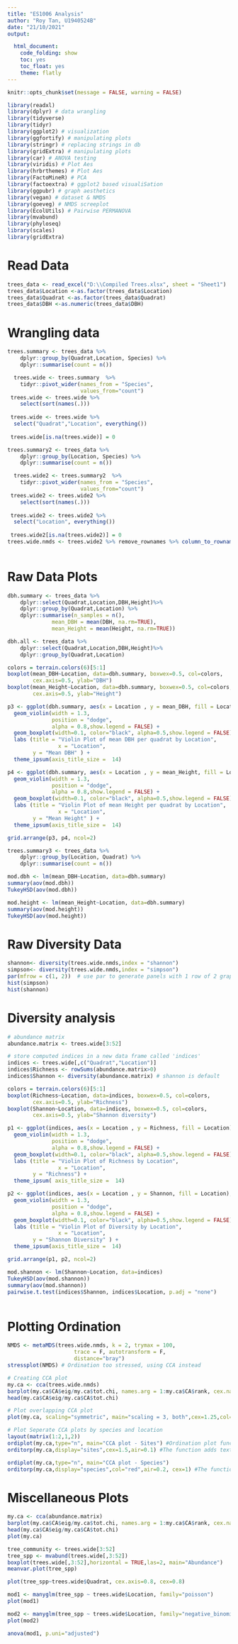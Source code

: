 ---
title: "ES1006 Analysis"
author: "Roy Tan, U1940524B"
date: "21/10/2021"
output:

  html_document:
    code_folding: show
    toc: yes
    toc_float: yes
    theme: flatly
---

```{r setup1, include=FALSE}
knitr::opts_chunk$set(message = FALSE, warning = FALSE) 
```

```{r setup2, include=FALSE}
library(readxl)
library(dplyr) # data wrangling
library(tidyverse)
library(tidyr)
library(ggplot2) # visualization
library(ggfortify) # manipulating plots
library(stringr) # replacing strings in db
library(gridExtra) # manipulating plots
library(car) # ANOVA testing
library(viridis) # Plot Aes
library(hrbrthemes) # Plot Aes
library(FactoMineR) # PCA
library(factoextra) # ggplot2 based visualiSation
library(ggpubr) # graph aesthetics
library(vegan) # dataset & NMDS
library(goeveg) # NMDS screeplot
library(EcolUtils) # Pairwise PERMANOVA
library(mvabund)
library(phyloseq)
library(scales)
library(gridExtra)

```

# Read Data
```{r}
trees_data <- read_excel("D:\\Compiled Trees.xlsx", sheet = "Sheet1")
trees_data$Location <-as.factor(trees_data$Location)
trees_data$Quadrat <-as.factor(trees_data$Quadrat)
trees_data$DBH <-as.numeric(trees_data$DBH)
```

# Wrangling data
```{r}
trees.summary <- trees_data %>% 
    dplyr::group_by(Quadrat,Location, Species) %>% 
    dplyr::summarise(count = n())

  trees.wide <- trees.summary  %>% 
    tidyr::pivot_wider(names_from = "Species", 
                       values_from="count")
 trees.wide <- trees.wide %>% 
    select(sort(names(.)))
 
 trees.wide <- trees.wide %>%
  select("Quadrat","Location", everything())
 
 trees.wide[is.na(trees.wide)] = 0
```

```{r}
trees.summary2 <- trees_data %>% 
    dplyr::group_by(Location, Species) %>% 
    dplyr::summarise(count = n())

  trees.wide2 <- trees.summary2  %>% 
    tidyr::pivot_wider(names_from = "Species", 
                       values_from="count")
 trees.wide2 <- trees.wide2 %>% 
    select(sort(names(.)))
 
 trees.wide2 <- trees.wide2 %>%
  select("Location", everything())
 
 trees.wide2[is.na(trees.wide2)] = 0
trees.wide.nmds <- trees.wide2 %>% remove_rownames %>% column_to_rownames(var="Location")
 
```

# Raw Data Plots

```{r}
dbh.summary <- trees_data %>% 
    dplyr::select(Quadrat,Location,DBH,Height)%>% 
    dplyr::group_by(Quadrat,Location) %>% 
    dplyr::summarise(n_samples = n(), 
              mean_DBH = mean(DBH, na.rm=TRUE),
              mean_Height = mean(Height, na.rm=TRUE))

dbh.all <- trees_data %>% 
    dplyr::select(Quadrat,Location,DBH,Height)%>% 
    dplyr::group_by(Quadrat,Location) 

colors = terrain.colors(6)[5:1]
boxplot(mean_DBH~Location, data=dbh.summary, boxwex=0.5, col=colors, 
        cex.axis=0.5, ylab="DBH")
boxplot(mean_Height~Location, data=dbh.summary, boxwex=0.5, col=colors, 
        cex.axis=0.5, ylab="Height")

p3 <- ggplot(dbh.summary, aes(x = Location , y = mean_DBH, fill = Location),show.legend = FALSE) +
  geom_violin(width = 1.3,
              position = "dodge",
              alpha = 0.8,show.legend = FALSE) +
  geom_boxplot(width=0.1, color="black", alpha=0.5,show.legend = FALSE) +
  labs (title = "Violin Plot of mean DBH per quadrat by Location",
                x = "Location",
        y = "Mean DBH" ) + 
  theme_ipsum(axis_title_size =  14)

p4 <- ggplot(dbh.summary, aes(x = Location , y = mean_Height, fill = Location),show.legend = FALSE) +
  geom_violin(width = 1.3,
              position = "dodge",
              alpha = 0.8,show.legend = FALSE) +
  geom_boxplot(width=0.1, color="black", alpha=0.5,show.legend = FALSE) +
  labs (title = "Violin Plot of mean Height per quadrat by Location",
                x = "Location",
        y = "Mean Height" ) + 
  theme_ipsum(axis_title_size =  14)

grid.arrange(p3, p4, ncol=2)

trees.summary3 <- trees_data %>% 
    dplyr::group_by(Location, Quadrat) %>% 
    dplyr::summarise(count = n())

mod.dbh <- lm(mean_DBH~Location, data=dbh.summary)
summary(aov(mod.dbh))
TukeyHSD(aov(mod.dbh))

mod.height <- lm(mean_Height~Location, data=dbh.summary)
summary(aov(mod.height))
TukeyHSD(aov(mod.height))

```

# Raw Diversity Data
```{r}
shannon<- diversity(trees.wide.nmds,index = "shannon")
simpson<- diversity(trees.wide.nmds,index = "simpson")
par(mfrow = c(1, 2))  # use par to generate panels with 1 row of 2 graphs
hist(simpson)
hist(shannon)
```

# Diversity analysis
```{r}
# abundance matrix
abundance.matrix <- trees.wide[3:52]

# store computed indices in a new data frame called 'indices'
indices <- trees.wide[,c("Quadrat","Location")]
indices$Richness <- rowSums(abundance.matrix>0)
indices$Shannon <- diversity(abundance.matrix) # shannon is default

colors = terrain.colors(6)[5:1]
boxplot(Richness~Location, data=indices, boxwex=0.5, col=colors, 
        cex.axis=0.5, ylab="Richness")
boxplot(Shannon~Location, data=indices, boxwex=0.5, col=colors, 
        cex.axis=0.5, ylab="Shannon diversity")

p1 <- ggplot(indices, aes(x = Location , y = Richness, fill = Location),show.legend = FALSE) +
  geom_violin(width = 1.3,
              position = "dodge",
              alpha = 0.8,show.legend = FALSE) +
  geom_boxplot(width=0.1, color="black", alpha=0.5,show.legend = FALSE) +
  labs (title = "Violin Plot of Richness by Location",
                x = "Location",
        y = "Richness") + 
  theme_ipsum( axis_title_size =  14)

p2 <- ggplot(indices, aes(x = Location , y = Shannon, fill = Location),show.legend = FALSE) +
  geom_violin(width = 1.3,
              position = "dodge",
              alpha = 0.8,show.legend = FALSE) +
  geom_boxplot(width=0.1, color="black", alpha=0.5,show.legend = FALSE) +
  labs (title = "Violin Plot of Diversity by Location",
                x = "Location",
        y = "Shannon Diversity" ) + 
  theme_ipsum(axis_title_size =  14)

grid.arrange(p1, p2, ncol=2)

mod.shannon <- lm(Shannon~Location, data=indices)
TukeyHSD(aov(mod.shannon))
summary(aov(mod.shannon))
pairwise.t.test(indices$Shannon, indices$Location, p.adj = "none")



```

# Plotting Ordination
```{r}
NMDS <- metaMDS(trees.wide.nmds, k = 2, trymax = 100, 
                     trace = F, autotransform = F,
                     distance="bray")   
stressplot(NMDS) # Ordination too stressed, using CCA instead

# Creating CCA plot
my.ca <- cca(trees.wide.nmds)
barplot(my.ca$CA$eig/my.ca$tot.chi, names.arg = 1:my.ca$CA$rank, cex.names = 0.5, ylab="Proportion of variance explained", xlab="CA axis") # Variance explained
head(my.ca$CA$eig/my.ca$CA$tot.chi)

# Plot overlapping CCA plot
plot(my.ca, scaling="symmetric", main="scaling = 3, both",cex=1.25,col="red")

# Plot Seperate CCA plots by species and location
layout(matrix(1:2,1,2))
ordiplot(my.ca,type="n", main="CCA plot - Sites") #Ordination plot function especially for congested plots
orditorp(my.ca,display="sites",cex=1.5,air=0.1) #The function adds text or points to ordination plots

ordiplot(my.ca,type="n", main="CCA plot - Species")
orditorp(my.ca,display="species",col="red",air=0.2, cex=1) #The function adds text or points to ordination plots

```

# Miscellaneous Plots


```{r}
my.ca <- cca(abundance.matrix)
barplot(my.ca$CA$eig/my.ca$tot.chi, names.arg = 1:my.ca$CA$rank, cex.names = 0.5, ylab="Proportion of variance explained", xlab="CA axis")
head(my.ca$CA$eig/my.ca$CA$tot.chi)
plot(my.ca)
```

```{r}
tree_community <- trees.wide[3:52]
tree_spp <- mvabund(trees.wide[,3:52])
boxplot(trees.wide[,3:52],horizontal = TRUE,las=2, main="Abundance")
meanvar.plot(tree_spp)

plot(tree_spp~trees.wide$Quadrat, cex.axis=0.8, cex=0.8)

mod1 <- manyglm(tree_spp ~ trees.wide$Location, family="poisson")
plot(mod1)

mod2 <- manyglm(tree_spp ~ trees.wide$Location, family="negative_binomial")
plot(mod2)

anova(mod1, p.uni="adjusted")
```



